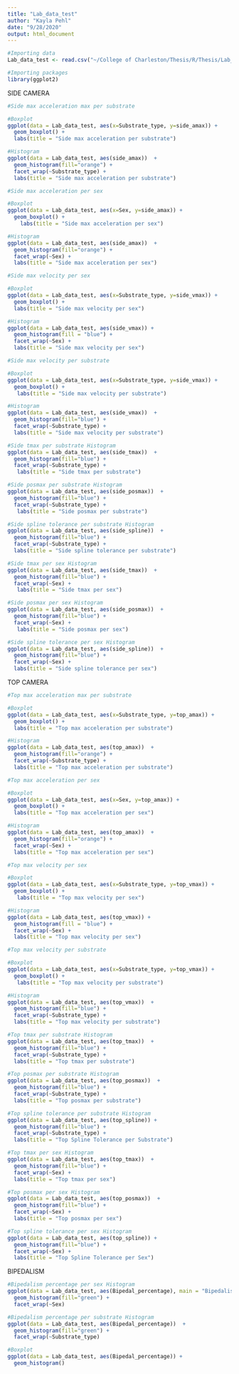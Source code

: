 ```yaml
---
title: "Lab_data_test"
author: "Kayla Pehl"
date: "9/28/2020"
output: html_document
---
```


```r
#Importing data
Lab_data_test <- read.csv("~/College of Charleston/Thesis/R/Thesis/Lab_data_test.csv")

#Importing packages
library(ggplot2)
```

SIDE CAMERA

```r
#Side max acceleration max per substrate 

#Boxplot
ggplot(data = Lab_data_test, aes(x=Substrate_type, y=side_amax)) +
  geom_boxplot() +
  labs(title = "Side max acceleration per substrate")

#Histogram
ggplot(data = Lab_data_test, aes(side_amax))  + 
  geom_histogram(fill="orange") +
  facet_wrap(~Substrate_type) +
  labs(title = "Side max acceleration per substrate")
```



```r
#Side max acceleration per sex 

#Boxplot
ggplot(data = Lab_data_test, aes(x=Sex, y=side_amax)) +
  geom_boxplot() +
    labs(title = "Side max acceleration per sex")

#Histogram
ggplot(data = Lab_data_test, aes(side_amax))  + 
  geom_histogram(fill="orange") +
  facet_wrap(~Sex) +
  labs(title = "Side max acceleration per sex")
```


```r
#Side max velocity per sex 

#Boxplot
ggplot(data = Lab_data_test, aes(x=Substrate_type, y=side_vmax)) +
  geom_boxplot() +
  labs(title = "Side max velocity per sex")

#Histogram
ggplot(data = Lab_data_test, aes(side_vmax)) +
  geom_histogram(fill = "blue") +
  facet_wrap(~Sex) +
  labs(title = "Side max velocity per sex")
```



```r
#Side max velocity per substrate 

#Boxplot
ggplot(data = Lab_data_test, aes(x=Substrate_type, y=side_vmax)) +
  geom_boxplot() +
   labs(title = "Side max velocity per substrate")

#Histogram
ggplot(data = Lab_data_test, aes(side_vmax))  + 
  geom_histogram(fill="blue") +
  facet_wrap(~Substrate_type) +
  labs(title = "Side max velocity per substrate")
```


```r
#Side tmax per substrate Histogram
ggplot(data = Lab_data_test, aes(side_tmax))  + 
  geom_histogram(fill="blue") +
  facet_wrap(~Substrate_type) +
   labs(title = "Side tmax per substrate")

#Side posmax per substrate Histogram
ggplot(data = Lab_data_test, aes(side_posmax))  + 
  geom_histogram(fill="blue") +
  facet_wrap(~Substrate_type) +
   labs(title = "Side posmax per substrate")

#Side spline tolerance per substrate Histogram
ggplot(data = Lab_data_test, aes(side_spline))  + 
  geom_histogram(fill="blue") +
  facet_wrap(~Substrate_type) + 
  labs(title = "Side spline tolerance per substrate")
```

```r
#Side tmax per sex Histogram
ggplot(data = Lab_data_test, aes(side_tmax))  + 
  geom_histogram(fill="blue") +
  facet_wrap(~Sex) +
   labs(title = "Side tmax per sex")

#Side posmax per sex Histogram
ggplot(data = Lab_data_test, aes(side_posmax))  + 
  geom_histogram(fill="blue") +
  facet_wrap(~Sex) +
   labs(title = "Side posmax per sex")

#Side spline tolerance per sex Histogram
ggplot(data = Lab_data_test, aes(side_spline))  + 
  geom_histogram(fill="blue") +
  facet_wrap(~Sex) + 
  labs(title = "Side spline tolerance per sex")
```


TOP CAMERA

```r
#Top max acceleration max per substrate 

#Boxplot
ggplot(data = Lab_data_test, aes(x=Substrate_type, y=top_amax)) +
  geom_boxplot() +
  labs(title = "Top max acceleration per substrate")

#Histogram
ggplot(data = Lab_data_test, aes(top_amax))  + 
  geom_histogram(fill="orange") +
  facet_wrap(~Substrate_type) +
  labs(title = "Top max acceleration per substrate")
```


```r
#Top max acceleration per sex 

#Boxplot
ggplot(data = Lab_data_test, aes(x=Sex, y=top_amax)) +
  geom_boxplot() +
  labs(title = "Top max acceleration per sex")

#Histogram
ggplot(data = Lab_data_test, aes(top_amax))  + 
  geom_histogram(fill="orange") +
  facet_wrap(~Sex) +
  labs(title = "Top max acceleration per sex")
```


```r
#Top max velocity per sex 

#Boxplot
ggplot(data = Lab_data_test, aes(x=Substrate_type, y=top_vmax)) +
  geom_boxplot() +
   labs(title = "Top max velocity per sex")

#Histogram
ggplot(data = Lab_data_test, aes(top_vmax)) +
  geom_histogram(fill = "blue") +
  facet_wrap(~Sex) +
  labs(title = "Top max velocity per sex")
```


```r
#Top max velocity per substrate 

#Boxplot
ggplot(data = Lab_data_test, aes(x=Substrate_type, y=top_vmax)) +
  geom_boxplot() +
   labs(title = "Top max velocity per substrate")

#Histogram
ggplot(data = Lab_data_test, aes(top_vmax))  + 
  geom_histogram(fill="blue") +
  facet_wrap(~Substrate_type) +
  labs(title = "Top max velocity per substrate")
```


```r
#Top tmax per substrate Histogram
ggplot(data = Lab_data_test, aes(top_tmax))  + 
  geom_histogram(fill="blue") +
  facet_wrap(~Substrate_type) +
  labs(title = "Top tmax per substrate")

#Top posmax per substrate Histogram
ggplot(data = Lab_data_test, aes(top_posmax))  + 
  geom_histogram(fill="blue") +
  facet_wrap(~Substrate_type) +
  labs(title = "Top posmax per substrate")

#Top spline tolerance per substrate Histogram
ggplot(data = Lab_data_test, aes(top_spline)) + 
  geom_histogram(fill="blue") +
  facet_wrap(~Substrate_type) +
  labs(title = "Top Spline Tolerance per Substrate")
```


```r
#Top tmax per sex Histogram
ggplot(data = Lab_data_test, aes(top_tmax))  + 
  geom_histogram(fill="blue") +
  facet_wrap(~Sex) +
  labs(title = "Top tmax per sex")

#Top posmax per sex Histogram
ggplot(data = Lab_data_test, aes(top_posmax))  + 
  geom_histogram(fill="blue") +
  facet_wrap(~Sex) +
  labs(title = "Top posmax per sex")

#Top spline tolerance per sex Histogram
ggplot(data = Lab_data_test, aes(top_spline)) + 
  geom_histogram(fill="blue") +
  facet_wrap(~Sex) +
  labs(title = "Top Spline Tolerance per Sex")
```


BIPEDALISM

```r
#Bipedalism percentage per sex Histogram
ggplot(data = Lab_data_test, aes(Bipedal_percentage), main = "Bipedalism Percentage per Sex")  + 
  geom_histogram(fill="green") +
  facet_wrap(~Sex)
```


```r
#Bipedalism percentage per substrate Histogram
ggplot(data = Lab_data_test, aes(Bipedal_percentage))  + 
  geom_histogram(fill="green") +
  facet_wrap(~Substrate_type)
```


```r
#Boxplot
ggplot(data = Lab_data_test, aes(Bipedal_percentage)) +
  geom_histogram()
```











